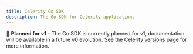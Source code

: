 ```yaml
---
title: Celerity Go SDK
description: The Go SDK for Celerity applications
---
```


🚀 **Planned for v1** - The Go SDK is currently planned for v1, documentation will be available in a future v0 evolution. See the [Celerity versions](/docs/framework/versions) page for more information.